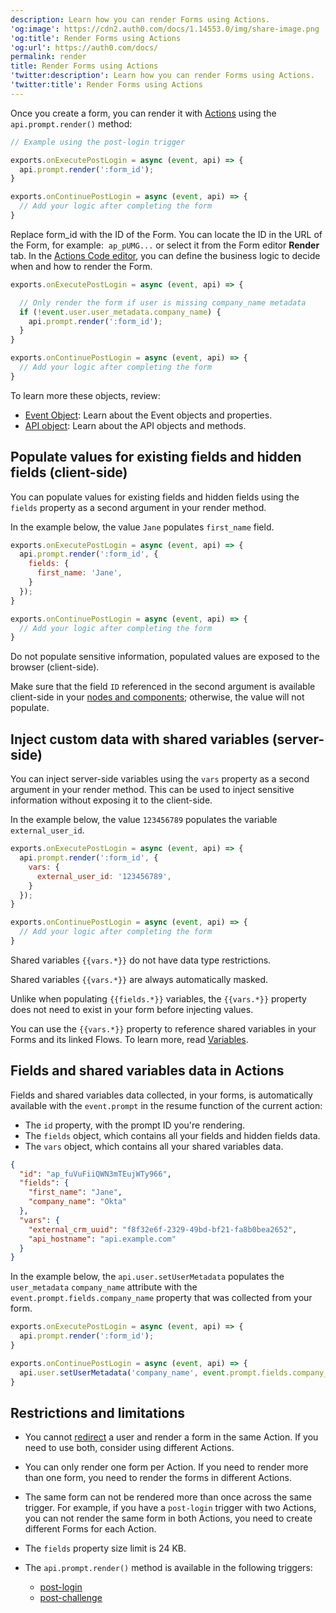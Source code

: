 ```yaml
---
description: Learn how you can render Forms using Actions.
'og:image': https://cdn2.auth0.com/docs/1.14553.0/img/share-image.png
'og:title': Render Forms using Actions
'og:url': https://auth0.com/docs/
permalink: render
title: Render Forms using Actions
'twitter:description': Learn how you can render Forms using Actions.
'twitter:title': Render Forms using Actions
---
```

Once you create a form, you can render it with [Actions](/docs/customize/actions) using the `api.prompt.render()` method:

```javascript lines
// Example using the post-login trigger

exports.onExecutePostLogin = async (event, api) => {
  api.prompt.render(':form_id');
}

exports.onContinuePostLogin = async (event, api) => {
  // Add your logic after completing the form
}
```






Replace form_id with the ID of the Form. You can locate the ID in the URL of the Form, for example:  `ap_pUMG...` or select it from the Form editor **Render** tab.
In the [Actions Code editor](/docs/customize/actions/write-your-first-action#create-an-action), you can define the business logic to decide when and how to render the Form.

```javascript lines
exports.onExecutePostLogin = async (event, api) => {

  // Only render the form if user is missing company_name metadata
  if (!event.user.user_metadata.company_name) {
    api.prompt.render(':form_id');
  }
}

exports.onContinuePostLogin = async (event, api) => {
  // Add your logic after completing the form
}
```






To learn more these objects, review:

* [Event Object](/docs/customize/actions/explore-triggers/signup-and-login-triggers/login-trigger/post-login-event-object): Learn about the Event objects and properties.
* [API object](/docs/customize/actions/explore-triggers/signup-and-login-triggers/login-trigger/post-login-api-object): Learn about the API objects and methods.

## Populate values for existing fields and hidden fields (client-side)

You can populate values for existing fields and hidden fields using the `fields` property as a second argument in your render method.

In the example below, the value `Jane` populates `first_name` field.

```javascript lines
exports.onExecutePostLogin = async (event, api) => {
  api.prompt.render(':form_id', {
    fields: {
      first_name: 'Jane',
    }
  });
}

exports.onContinuePostLogin = async (event, api) => {
  // Add your logic after completing the form
}
```






<Warning>

Do not populate sensitive information, populated values are exposed to the browser (client-side).

</Warning>

<Callout icon="file-lines" color="#0EA5E9" iconType="regular">

Make sure that the field `ID` referenced in the second argument is available client-side in your [nodes and components](/docs/customize/forms/nodes-and-components); otherwise, the value will not populate.

</Callout>

## Inject custom data with shared variables (server-side)

You can inject server-side variables using the `vars` property as a second argument in your render method. This can be used to inject sensitive information without exposing it to the client-side.

In the example below, the value `123456789` populates the variable `external_user_id`.

```javascript lines
exports.onExecutePostLogin = async (event, api) => {
  api.prompt.render(':form_id', {
    vars: {
      external_user_id: '123456789',
    }
  });
}

exports.onContinuePostLogin = async (event, api) => {
  // Add your logic after completing the form
}
```






<Callout icon="file-lines" color="#0EA5E9" iconType="regular">

Shared variables `{{vars.*}}` do not have data type restrictions.

Shared variables `{{vars.*}}` are always automatically masked.

Unlike when populating `{{fields.*}}` variables, the `{{vars.*}}` property does not need to exist in your form before injecting values.

You can use the `{{vars.*}}` property to reference shared variables in your Forms and its linked Flows. To learn more, read [Variables](/docs/customize/forms/variables).

</Callout>

## Fields and shared variables data in Actions

Fields and shared variables data collected, in your forms, is automatically available with the `event.prompt` in the resume function of the current action:

* The `id` property, with the prompt ID you're rendering.
* The `fields` object, which contains all your fields and hidden fields data.
* The `vars` object, which contains all your shared variables data.



<Accordion title="Example of event.prompt object">

```json lines
{
  "id": "ap_fuVuFiiQWN3mTEujWTy966",
  "fields": {
    "first_name": "Jane",
    "company_name": "Okta"
  },
  "vars": {
    "external_crm_uuid": "f8f32e6f-2329-49bd-bf21-fa8b0bea2652",
    "api_hostname": "api.example.com"
  }
}
```






</Accordion>



In the example below, the `api.user.setUserMetadata` populates the `user_metadata` `company_name` attribute with the `event.prompt.fields.company_name` property that was collected from your form.

```javascript lines
exports.onExecutePostLogin = async (event, api) => {
  api.prompt.render(':form_id');
}

exports.onContinuePostLogin = async (event, api) => {
  api.user.setUserMetadata('company_name', event.prompt.fields.company_name);
}
```






## Restrictions and limitations

* You cannot [redirect](/docs/customize/actions/explore-triggers/signup-and-login-triggers/login-trigger/redirect-with-actions) a user and render a form in the same Action. If you need to use both, consider using different Actions.
* You can only render one form per Action. If you need to render more than one form, you need to render the forms in different Actions.
* The same form can not be rendered more than once across the same trigger.
  For example, if you have a `post-login` trigger with two Actions, you can not render the same form in both Actions, you need to create different Forms for each Action.
* The `fields` property size limit is 24 KB.
* The `api.prompt.render()` method is available in the following triggers:

  + [post-login](/docs/customize/actions/explore-triggers/signup-and-login-triggers/login-trigger/post-login-api-object)
  + [post-challenge](/docs/customize/actions/explore-triggers/password-reset-triggers/post-challenge-trigger/post-challenge-api-object)